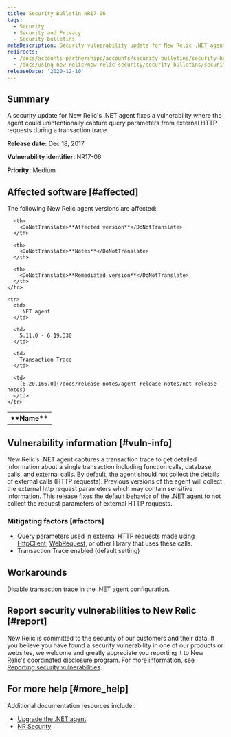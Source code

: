 ```yaml
---
title: Security Bulletin NR17-06
tags:
  - Security
  - Security and Privacy
  - Security bulletins
metaDescription: Security vulnerability update for New Relic .NET agent.
redirects:
  - /docs/accounts-partnerships/accounts/security-bulletins/security-bulletin-nr17-06
  - /docs/using-new-relic/new-relic-security/security-bulletins/security-bulletin-nr17-06
releaseDate: '2020-12-10'
---
```


## Summary

A security update for New Relic's .NET agent fixes a vulnerability where the agent could unintentionally capture query parameters from external HTTP requests during a transaction trace.

<DoNotTranslate>**Release date:**</DoNotTranslate> Dec 18, 2017

<DoNotTranslate>**Vulnerability identifier:**</DoNotTranslate> NR17-06

<DoNotTranslate>**Priority:**</DoNotTranslate> Medium

## Affected software [#affected]

The following New Relic agent versions are affected:

<table>
  <tbody>
    <tr>
      <th>
        <DoNotTranslate>**Name**</DoNotTranslate>
      </th>

      <th>
        <DoNotTranslate>**Affected version**</DoNotTranslate>
      </th>

      <th>
        <DoNotTranslate>**Notes**</DoNotTranslate>
      </th>

      <th>
        <DoNotTranslate>**Remediated version**</DoNotTranslate>
      </th>
    </tr>

    <tr>
      <td>
        .NET agent
      </td>

      <td>
        5.11.0 - 6.19.330
      </td>

      <td>
        Transaction Trace
      </td>

      <td>
        [6.20.166.0](/docs/release-notes/agent-release-notes/net-release-notes)
      </td>
    </tr>
  </tbody>
</table>

## Vulnerability information [#vuln-info]

New Relic’s .NET agent captures a transaction trace to get detailed information about a single transaction including function calls, database calls, and external calls. By default, the agent should not collect the details of external calls (HTTP requests). Previous versions of the agent will collect the external http request parameters which may contain sensitive information. This release fixes the default behavior of the .NET agent to not collect the request parameters of external HTTP requests.

### Mitigating factors [#factors]

* Query parameters used in external HTTP requests made using [HttpClient](https://msdn.microsoft.com/en-us/library/system.net.http.httpclient.aspx), [WebRequest](https://msdn.microsoft.com/en-us/library/system.net.webrequest.aspx), or other library that uses these calls.
* Transaction Trace enabled (default setting)

## Workarounds

Disable [transaction trace](/docs/agents/net-agent/configuration/net-agent-configuration#transaction_tracer) in the .NET agent configuration.

## Report security vulnerabilities to New Relic [#report]

New Relic is committed to the security of our customers and their data. If you believe you have found a security vulnerability in one of our products or websites, we welcome and greatly appreciate you reporting it to New Relic's coordinated disclosure program. For more information, see [Reporting security vulnerabilities](/docs/security/new-relic-security/data-privacy/reporting-security-vulnerabilities).

## For more help [#more_help]

Additional documentation resources include:.

* [Upgrade the .NET agent](/docs/agents/net-agent/installation/update-net-agent)
* [NR Security](https://newrelic.com/security)
